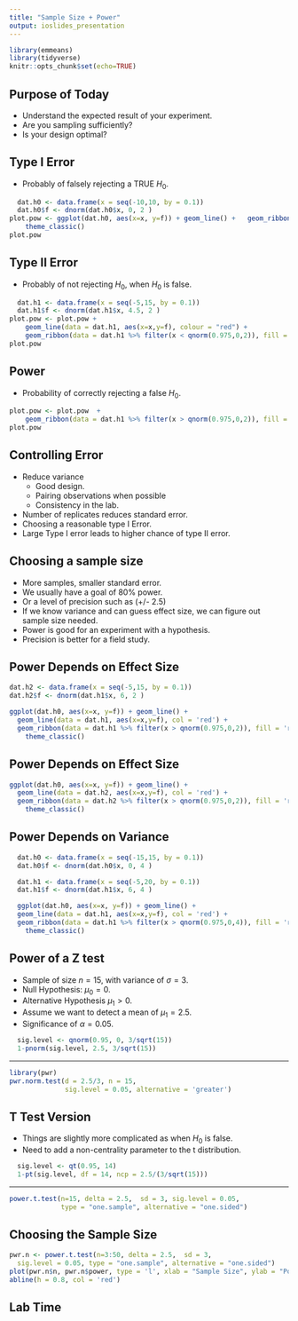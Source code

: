 ```yaml
---
title: "Sample Size + Power"
output: ioslides_presentation
---
```


```r
library(emmeans)
library(tidyverse)
knitr::opts_chunk$set(echo=TRUE)
```

## Purpose of Today

- Understand the expected result of your experiment.
- Are you sampling sufficiently?
- Is your design optimal?

## Type I Error

- Probably of falsely rejecting a TRUE $H_0$.

```r
  dat.h0 <- data.frame(x = seq(-10,10, by = 0.1))
  dat.h0$f <- dnorm(dat.h0$x, 0, 2 )
plot.pow <- ggplot(dat.h0, aes(x=x, y=f)) + geom_line() +   geom_ribbon(data = dat.h0 %>% filter(x > qnorm(0.975,0,2)), fill = 'green', aes(x=x,ymax=f),ymin=0,alpha=0.3) + geom_vline(aes(xintercept = qnorm(0.975,0,2)), linetype = 'dashed') +
    theme_classic()
plot.pow
```

## Type II Error

- Probably of not rejecting $H_0$, when $H_0$ is false.

```r
  dat.h1 <- data.frame(x = seq(-5,15, by = 0.1))
  dat.h1$f <- dnorm(dat.h1$x, 4.5, 2 )
plot.pow <- plot.pow + 
    geom_line(data = dat.h1, aes(x=x,y=f), colour = "red") +  
    geom_ribbon(data = dat.h1 %>% filter(x < qnorm(0.975,0,2)), fill = 'red', aes(x=x,ymax=f),ymin=0,alpha=0.3)
plot.pow
```

## Power

- Probability of correctly rejecting a false $H_0$.

```r
plot.pow <- plot.pow  + 
    geom_ribbon(data = dat.h1 %>% filter(x > qnorm(0.975,0,2)), fill = 'blue', aes(x=x,ymax=f),ymin=0,alpha=0.3)
plot.pow
```

## Controlling Error

- Reduce variance
  - Good design.
  - Pairing observations when possible
  - Consistency in the lab.
- Number of replicates reduces standard error.
- Choosing a reasonable type I Error.
- Large Type I error leads to higher chance of type II error.

## Choosing a sample size

- More samples, smaller standard error.
- We usually have a goal of 80% power.
- Or a level of precision such as (+/- 2.5)
- If we know variance and can guess effect size, we can figure out sample size needed.
- Power is good for an experiment with a hypothesis.
- Precision is better for a field study.

## Power Depends on Effect Size

```r
dat.h2 <- data.frame(x = seq(-5,15, by = 0.1))
dat.h2$f <- dnorm(dat.h1$x, 6, 2 )

ggplot(dat.h0, aes(x=x, y=f)) + geom_line() + 
  geom_line(data = dat.h1, aes(x=x,y=f), col = 'red') + 
  geom_ribbon(data = dat.h1 %>% filter(x > qnorm(0.975,0,2)), fill = 'red', aes(x=x,ymax=f),ymin=0,alpha=0.3) + geom_vline(aes(xintercept = qnorm(0.975,0,2)), linetype = 'dashed') +
    theme_classic()
```

## Power Depends on Effect Size

```r
ggplot(dat.h0, aes(x=x, y=f)) + geom_line() + 
  geom_line(data = dat.h2, aes(x=x,y=f), col = 'red') + 
  geom_ribbon(data = dat.h2 %>% filter(x > qnorm(0.975,0,2)), fill = 'red', aes(x=x,ymax=f),ymin=0,alpha=0.3) + geom_vline(aes(xintercept = qnorm(0.975,0,2)), linetype = 'dashed') +
    theme_classic()

```

## Power Depends on Variance


```r
  dat.h0 <- data.frame(x = seq(-15,15, by = 0.1))
  dat.h0$f <- dnorm(dat.h0$x, 0, 4 )

  dat.h1 <- data.frame(x = seq(-5,20, by = 0.1))
  dat.h1$f <- dnorm(dat.h1$x, 6, 4 )

  ggplot(dat.h0, aes(x=x, y=f)) + geom_line() + 
  geom_line(data = dat.h1, aes(x=x,y=f), col = 'red') + 
  geom_ribbon(data = dat.h1 %>% filter(x > qnorm(0.975,0,4)), fill = 'red', aes(x=x,ymax=f),ymin=0,alpha=0.3) + geom_vline(aes(xintercept = qnorm(0.975,0,4)), linetype = 'dashed') +
    theme_classic()
```

## Power of a Z test

- Sample of size $n = 15$, with variance of $\sigma = 3$.
- Null Hypothesis: $\mu_0 = 0$.
- Alternative Hypothesis $\mu_1 > 0$.
- Assume we want to detect a mean of $\mu_1 = 2.5$.
- Significance of $\alpha = 0.05$.

```r
  sig.level <- qnorm(0.95, 0, 3/sqrt(15))
  1-pnorm(sig.level, 2.5, 3/sqrt(15))
```

---

```r
library(pwr)
pwr.norm.test(d = 2.5/3, n = 15, 
              sig.level = 0.05, alternative = 'greater')
```

## T Test Version

- Things are slightly more complicated as when $H_0$ is false.
- Need to add a non-centrality parameter to the t distribution.

```r
  sig.level <- qt(0.95, 14)
  1-pt(sig.level, df = 14, ncp = 2.5/(3/sqrt(15)))
```
---

```r
power.t.test(n=15, delta = 2.5,  sd = 3, sig.level = 0.05, 
             type = "one.sample", alternative = "one.sided") 
```

 
## Choosing the Sample Size
 
```r
pwr.n <- power.t.test(n=3:50, delta = 2.5,  sd = 3, 
  sig.level = 0.05, type = "one.sample", alternative = "one.sided")
plot(pwr.n$n, pwr.n$power, type = 'l', xlab = "Sample Size", ylab = "Power")
abline(h = 0.8, col = 'red')
```

## Lab Time
 
